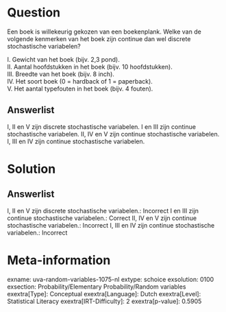Question
========

Een boek is willekeurig gekozen van een boekenplank. Welke van de
volgende kenmerken van het boek zijn continue dan wel discrete
stochastische variabelen?\

I. Gewicht van het boek (bijv. 2,3 pond).\
II. Aantal hoofdstukken in het boek (bijv. 10 hoofdstukken).\
III. Breedte van het boek (bijv. 8 inch).\
IV. Het soort boek (0 = hardback of 1 = paperback).\
V. Het aantal typefouten in het boek (bijv. 4 fouten).

Answerlist
----------

I, II en V zijn discrete stochastische variabelen.
I en III zijn continue stochastische variabelen.
II, IV en V zijn continue stochastische variabelen.
I, III en IV zijn continue stochastische variabelen.

Solution
========

Answerlist
----------

I, II en V zijn discrete stochastische variabelen.: Incorrect
I en III zijn continue stochastische variabelen.: Correct
II, IV en V zijn continue stochastische variabelen.: Incorrect
I, III en IV zijn continue stochastische variabelen.: Incorrect

Meta-information
================
exname: uva-random-variables-1075-nl
extype: schoice
exsolution: 0100
exsection: Probability/Elementary Probability/Random variables
exextra[Type]: Conceptual
exextra[Language]: Dutch
exextra[Level]: Statistical Literacy
exextra[IRT-Difficulty]: 2
exextra[p-value]: 0.5905
